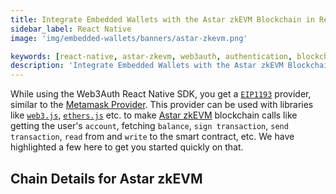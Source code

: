 ```yaml
---
title: Integrate Embedded Wallets with the Astar zkEVM Blockchain in React Native
sidebar_label: React Native
image: 'img/embedded-wallets/banners/astar-zkevm.png'

keywords: [react-native, astar-zkevm, web3auth, authentication, blockchain]
description: 'Integrate Embedded Wallets with the Astar zkEVM Blockchain in React Native | Embedded Wallets'
---
```



While using the Web3Auth React Native SDK, you get a [`EIP1193`](https://eips.ethereum.org/EIPS/eip-1193) provider, similar to the [Metamask Provider](https://docs.metamask.io/guide/ethereum-provider.html). This provider can be used with libraries like [`web3.js`](https://web3js.readthedocs.io/en/v1.2.8/getting-started.html), [`ethers.js`](https://docs.ethers.io/v5/getting-started/) etc. to make [Astar zkEVM](https://ethereum.org/) blockchain calls like getting the user's `account`, fetching `balance`, `sign transaction`, `send transaction`, `read` from and `write` to the smart contract, etc. We have highlighted a few here to get you started quickly on that.

## Chain Details for Astar zkEVM

<ChainDetailsAstarZkevm />

<EVMInteraction />
